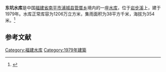 {{Infobox Reservoir 
|name = 东坑水库
|nickname = 
|image = 
|image_caption = 
|map = 
|map_caption = 
|pushpin_map = China Fujian
|pushpin_map_caption = 
|code = BGC10200163
|class = 
|location_of_reservoir = [[福建省|福建省]][[南平市|南平市]][[浦城县|浦城县]][[管厝乡|管厝乡]]
|location_of_dam = 
|inflow = 
|outflow = 
|catchment_area = 38
|reservoir_area = 
|mean_depth = 
|maximum_depth = 
|flood_level = 
|normal_water_level = 
|dead_water_level = 
|water_quality = 
|island = 
|maximum_storage_capacity = 
|normal_storage_capacity = 1206万
|dead_storage_capacity = 
|type_of_dam = 
|elevation_of_dam = 
|height_of_dam = 
|length_of_dam = 
|width_of_dam = 
|installed_capacity = 
|irrigated_area =
|start = 
|complete = 1979年
|cost = 
|emigrate = 
|latd = 28.0922
|latm = 
|lats = 
|latNS = N
|longd = 118.621
|longm = 
|longs = 
|longEW = E
|website = 
|footnotes = 
}}
<mapframe latitude="28.0922" longitude="118.621" zoom="14" width="280" height="300" align="right" />
'''东坑水库'''是中国[[福建省|福建省]][[南平市|南平市]][[浦城县|浦城县]][[管厝乡|管厝乡]]境内的一座[[水库|水库]]，位于[[岩步溪|岩步溪]]上，建于1979年。水库正常库容为1206万立方米，集雨面积为38平方千米，海拔为354米。<ref>{{cite web|url=http://brim.ihb.ac.cn/12/CN/12.asp|title=中国大中型水库基本特征数据库|work=中国生物多样性信息系统内陆水体生物学分部|deadurl=yes|archiveurl=https://web.archive.org/web/20120402061833/http://brim.ihb.ac.cn/12/CN/12.asp|archivedate=2012-04-02|accessdate=2012-03-28}}</ref>
== 参考文献 ==
{{Reflist}}

{{福建小作品}}

[[Category:福建水库|Category:福建水库]]
[[Category:1979年建築|Category:1979年建築]]